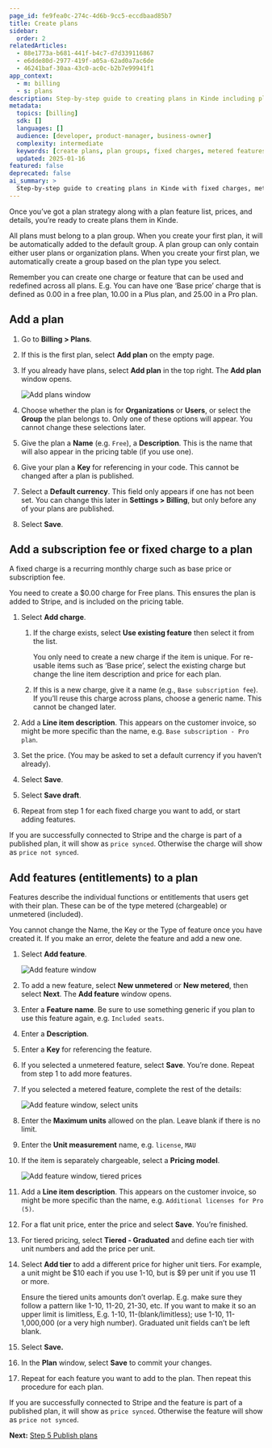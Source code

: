 ```yaml
---
page_id: fe9fea0c-274c-4d6b-9cc5-eccdbaad85b7
title: Create plans
sidebar:
  order: 2
relatedArticles:
  - 88e1773a-b681-441f-b4c7-d7d339116867
  - e6dde80d-2977-419f-a05a-62ad0a7ac6de
  - 46241baf-30aa-43c0-ac0c-b2b7e99941f1
app_context: 
  - m: billing
  - s: plans
description: Step-by-step guide to creating plans in Kinde including plan groups, fixed charges, metered features, and tiered pricing configuration.
metadata:
  topics: [billing]
  sdk: []
  languages: []
  audience: [developer, product-manager, business-owner]
  complexity: intermediate
  keywords: [create plans, plan groups, fixed charges, metered features, tiered pricing, plan features, subscription fees]
  updated: 2025-01-16
featured: false
deprecated: false
ai_summary: >
  Step-by-step guide to creating plans in Kinde with fixed charges, metered features, and tiered pricing configuration.
---
```


Once you’ve got a plan strategy along with a plan feature list, prices, and details, you’re ready to create plans them in Kinde.

All plans must belong to a plan group. When you create your first plan, it will be automatically added to the default group. A plan group can only contain either user plans or organization plans. When you create your first plan, we automatically create a group based on the plan type you select. 

<Aside>

Remember you can create one charge or feature that can be used and redefined across all plans. E.g. You can have one ‘Base price’ charge that is defined as 0.00 in a free plan, 10.00 in a Plus plan, and 25.00 in a Pro plan.

</Aside>

## Add a plan

1. Go to **Billing > Plans**. 
2. If this is the first plan, select **Add plan** on the empty page. 
3. If you already have plans, select **Add plan** in the top right. The **Add plan** window opens.
    
    ![Add plans window](https://imagedelivery.net/skPPZTHzSlcslvHjesZQcQ/a8a237d5-c242-45dc-453e-a7ad66e33a00/public)
    
4. Choose whether the plan is for **Organizations** or **Users**, or select the **Group** the plan belongs to. Only one of these options will appear. You cannot change these selections later.
5. Give the plan a **Name** (e.g. `Free`), a **Description**. This is the name that will also appear in the pricing table (if you use one).
6. Give your plan a **Key** for referencing in your code. This cannot be changed after a plan is published.
7. Select a **Default currency**. This field only appears if one has not been set. You can change this later in **Settings > Billing**, but only before any of your plans are published.
8. Select **Save**.

## Add a subscription fee or fixed charge to a plan

A fixed charge is a recurring monthly charge such as base price or subscription fee.

<Aside type="warning">

You need to create a $0.00 charge for Free plans. This ensures the plan is added to Stripe, and is included on the pricing table.

</Aside>

1. Select **Add charge**.
    1. If the charge exists, select **Use existing feature** then select it from the list. 
        
        <Aside>
        
        You only need to create a new charge if the item is unique. For re-usable items such as ‘Base price’, select the existing charge but change the line item description and price for each plan.
        
        </Aside>
        
    2. If this is a new charge, give it a name (e.g., `Base subscription fee`). If you’ll reuse this charge across plans, choose a generic name. This cannot be changed later.
2. Add a **Line item description**. This appears on the customer invoice, so might be more specific than the name, e.g. `Base subscription - Pro plan`.

3. Set the price. (You may be asked to set a default currency if you haven’t already).
4. Select **Save**.
5. Select **Save draft**.
6. Repeat from step 1 for each fixed charge you want to add, or start adding features.

<Aside title="Feature price sync">

If you are successfully connected to Stripe and the charge is part of a published plan, it will show as `price synced`. Otherwise the charge will show as `price not synced`.

</Aside>

## Add features (entitlements) to a plan

Features describe the individual functions or entitlements that users get with their plan. These can be of the type metered (chargeable) or unmetered (included).

<Aside type="warning">

You cannot change the Name, the Key or the Type of feature once you have created it. If you make an error, delete the feature and add a new one. 

</Aside>

1. Select **Add feature**.
    
    ![Add feature window](https://imagedelivery.net/skPPZTHzSlcslvHjesZQcQ/ceb95ba9-1c03-4ae7-89f9-275ab3185100/public)
    
2. To add a new feature, select **New unmetered** or **New metered**, then select **Next**. The **Add feature** window opens.
3. Enter a **Feature name**. Be sure to use something generic if you plan to use this feature again, e.g. `Included seats`.
4. Enter a **Description**.
5. Enter a **Key** for referencing the feature. 
6. If you selected a unmetered feature, select **Save**. You’re done. Repeat from step 1 to add more features. 
7. If you selected a metered feature, complete the rest of the details:
    
    ![Add feature window, select units](https://imagedelivery.net/skPPZTHzSlcslvHjesZQcQ/de016f2c-2477-4abd-9a2d-00e7c3e99300/public)
    
8. Enter the **Maximum units** allowed on the plan. Leave blank if there is no limit. 
9. Enter the **Unit measurement** name, e.g. `license`, `MAU`
10. If the item is separately chargeable, select a **Pricing model**. 
    
    ![Add feature window, tiered prices](https://imagedelivery.net/skPPZTHzSlcslvHjesZQcQ/80ea9a38-e6ac-479f-9697-f04e237d4d00/public)
    
11. Add a **Line item description**. This appears on the customer invoice, so might be more specific than the name, e.g. `Additional licenses for Pro (5)`.
12. For a flat unit price, enter the price and select **Save**. You’re finished.
13. For tiered pricing, select **Tiered - Graduated** and define each tier with unit numbers and add the price per unit. 
14. Select **Add tier** to add a different price for higher unit tiers. For example, a unit might be $10 each if you use 1-10, but is $9 per unit if you use 11 or more.
    
    <Aside type="warning">
    
    Ensure the tiered units amounts don’t overlap. E.g. make sure they follow a pattern like 1-10, 11-20, 21-30, etc. If you want to make it so an upper limit is limitless, E.g. 1-10, 11-(blank/limitless); use 1-10, 11-1,000,000 (or a very high number). Graduated unit fields can’t be left blank.
    
    </Aside>
    
15. Select **Save.**
16. In the **Plan** window, select **Save** to commit your changes.
17. Repeat for each feature you want to add to the plan. Then repeat this procedure for each plan. 

<Aside title="Feature price sync">

If you are successfully connected to Stripe and the feature is part of a published plan, it will show as `price synced`. Otherwise the feature will show as `price not synced`.

</Aside>

**Next:** [Step 5 Publish plans](/billing/get-started/publish-plans/)
